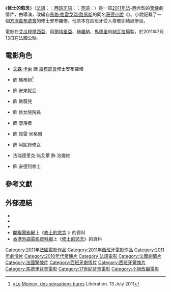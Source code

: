 {{noteTA
|T=zh-tw:修士的慾念;zh-hk:墮樂的修行;
|G1=Movie
|G2=Show
|1=zh-tw:修士的慾念;zh-hk:墮樂的修行;
}}

{{Infobox film
| name           = 修士的慾念
|original_name  = {{lang|fr|''Le Moine''}}
| image          = Le Moine 2011 (Taiwan version DVD cover).jpg
| caption        = 臺灣版DVD封套
| director       = {{tsl|en|Dominik Moll|多米尼克·摩爾}}
| producer       = Michel Saint-Jean
| screenplay     = 多米尼克·摩爾<br />Anne-Louise Trividic
| based on       = 
| starring       = [[文森·卡索|文森·卡索]]<br />{{tsl|en|Déborah François|黛博拉·法蘭西絲}}<br />{{tsl|en|Joséphine Japy|約瑟芬·賈派}}<br />{{tsl|en|Catherine Mouchet|凱薩琳·慕雪}}
| music          = {{tsl|en|Alberto Iglesias|阿爾韋托·伊格萊西亞斯}}
| cinematography = Patrick Blossier
| editing        = François Gédigier<br>Sylvie Lager
| distributor    = Diaphana Films {{small|(法國)}}
| released       = {{Film date|2011|7|13|df=y}}
| runtime        = 101[[分鐘|分鐘]]
| country        = {{FRA}}<br />{{ESP}}
| language       = [[法語|法語]]
| budget         = {{USD|980萬}}<ref name="JP">{{cite web|url=http://www.jpbox-office.com/fichfilm.php?id=12214|title=Le Moine|work=JP's Box-Office|access-date=2016-11-14|archive-url=https://web.archive.org/web/20160401070510/http://www.jpbox-office.com/fichfilm.php?id=12214|archive-date=2016-04-01|dead-url=yes}}</ref>
| gross          = {{USD|807,535}}<ref name="JP"/>
| tw_name       = 修士的慾念
| hk_name       = 墮樂的修行
}}
{{Portal box|電影|法國|西班牙}}

《'''修士的慾念'''》（[[法語|法語]]：{{lang|fr|''Le Moine''}}；[[西班牙語|西班牙語]]：{{lang|es|''El monje''}}；[[英語|英語]]：{{lang|en|''The Monk''}}）是一部[[2011年電影|2011年]][[法國電影|法]]-[[西班牙電影|西]]合製的[[驚悚片|驚悚]]劇情片，由{{tsl|en|Dominik Moll|多米尼克·摩爾}}導演，改編自[[馬修·格雷戈瑞·路易斯|馬修·格雷戈瑞·路易斯]]的同名[[哥德小說|哥德小說]]《{{tsl|en|The Monk|修道士 (小說)|修道士}}》。小說記載了一個[[方濟嘉布遣會|方濟嘉布遣會]]的修士安布羅脩，他原本在西班牙受人尊敬卻結局慘淡。

電影在[[艾瓜穆爾西亞|艾瓜穆爾西亞]]、[[阿爾梅里亞|阿爾梅里亞]]、[[赫羅納|赫羅納]]、[[馬德里|馬德里]]和[[納瓦拉|納瓦拉]]攝製，於2011年7月13日在法國公映。

==電影角色==
* [[文森·卡索|文森·卡索]] 飾 [[方濟嘉布遣會|嘉布遣會]]修士安布羅脩
* {{tsl|en|Déborah François|黛博拉·法蘭西絲}} 飾 瑪蒂妲<ref>[http://next.liberation.fr/cinema/01012348678-le-moine-des-sensations-bures «Le Moine», des sensations bures] {{Wayback|url=http://next.liberation.fr/cinema/01012348678-le-moine-des-sensations-bures |date=20120423071403 }} Libération. 13 July 2011</ref>
* {{tsl|en|Joséphine Japy|約瑟芬·賈派}} 飾 安東妮亞
* {{tsl|en|Catherine Mouchet|凱薩琳·慕雪}} 飾 歐薇兒
* {{tsl|en|Geraldine Chaplin|潔洛汀·卓別林}} 飾 修女院院長
* {{tsl|en|Sergi López i Ayats|沙吉·羅培茲}} 飾 墮落者
* {{tsl|en|Jordi Dauder|約爾迪·達德}} 飾 佩雷·米格爾
* {{tsl|en|Roxane Duran|羅仙娜·杜蘭}} 飾 阿妮絲修女
* 法瑞德里克·諾艾萊 飾 洛倫佐
* {{tsl|en|Javivi|哈維爾·吉爾·巴萊}} 飾 安德烈修士

==參考文獻==
{{Reflist}}

==外部連結==
* {{IMDb title|1605769|修士的慾念}}
* {{Amg movie|544592|修士的慾念}}
* {{Rotten-tomatoes|the_monk_2011|修士的慾念}}
* [[開眼電影網|開眼電影網]]上《[http://app2.atmovies.com.tw/film/fmes41605769/ 修士的慾念] {{Wayback|url=http://app2.atmovies.com.tw/film/fmes41605769/ |date=20181118222437 }}》的資料 {{zh-tw}}
* [[香港外語電影資料網|香港外語電影資料網]]上《[https://web.archive.org/web/20161115133733/http://playitagain.info/site/2011/monk-the-le-moine/ 修士的慾念]》的資料 {{zh-hk}}

[[Category:2011年法國電影作品|Category:2011年法國電影作品]]
[[Category:2011年西班牙電影作品|Category:2011年西班牙電影作品]]
[[Category:2011年劇情片|Category:2011年劇情片]]
[[Category:2010年代驚悚片|Category:2010年代驚悚片]]
[[Category:法語電影|Category:法語電影]]
[[Category:法國劇情片|Category:法國劇情片]]
[[Category:法國驚悚片|Category:法國驚悚片]]
[[Category:西班牙劇情片|Category:西班牙劇情片]]
[[Category:西班牙驚悚片|Category:西班牙驚悚片]]
[[Category:馬德里背景電影|Category:馬德里背景電影]]
[[Category:17世紀背景電影|Category:17世紀背景電影]]
[[Category:小說改編電影|Category:小說改編電影]]